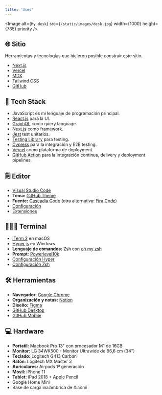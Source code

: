 ```yaml
---
title: 'Uses'
---
```


<Image
  alt={`My desk`}
  src={`/static/images/desk.jpg`}
  width={1000}
  height={735}
  priority
/>

## 🌐 Sitio

Herramientas y tecnologías que hicieron posible construir este sitio.

- [Next.js](https://nextjs.org/)
- [Vercel](https://vercel.com)
- [MDX](https://github.com/mdx-js/mdx)
- [Tailwind CSS](https://tailwindcss.com/)
- [GitHub](https://github.com/)

## 🧰 Tech Stack

- JavaScript es mi lenguaje de programación principal.
- [React.js](https://reactjs.org/) para la UI.
- [GraphQL](https://graphql.org/) como query language.
- [Next.js](https://nextjs.org/) como framework.
- [Jest](https://jestjs.io/) test unitarios.
- [Testing Library](https://testing-library.com) para testing.
- [Cypress](https://www.cypress.io/) para la integración y E2E testing.
- [Vercel](https://vercel.com/) como plataforma de deployment.
- [GitHub Action](https://github.com/features/actions) para la integración continua, delivery y deployment pipelines.

## 🗒 Editor

- [Visual Studio Code](https://code.visualstudio.com/)
- **Tema:** [GitHub Theme](https://marketplace.visualstudio.com/items?itemName=GitHub.github-vscode-theme)
- **Fuente:** [Cascadia Code](https://github.com/microsoft/cascadia-code) (otra alternativa: [Fira Code](https://github.com/tonsky/FiraCode))
- [Configuración](https://gist.github.com/mralexsaavedra/308595efcbb466e8333806aa2ccb4978)
- [Extensiones](https://gist.github.com/mralexsaavedra/352149e5ed24ce656191b096775f0970)

## 👨🏽‍💻 Terminal

- [iTerm 2](https://iterm2.com/) en macOS
- [Hyper.js](https://hyper.is/) en Windows
- **Lenguaje de comandos:** Zsh con [oh my zsh](https://ohmyz.sh/)
- **Prompt:** [Powerlevel10k](https://github.com/romkatv/powerlevel10k)
- [Configuración Hyper](https://github.com/mralexsaavedra/dotfiles/blob/main/.hyper.js)
- [Configuración Zsh](https://github.com/mralexsaavedra/dotfiles/blob/main/.zshrc)

## 🛠 Herramientas

- **Navegador**: [Google Chrome](https://www.google.com/intl/es_es/chrome/)
- **Organización y notas:** [Notion](https://www.notion.so/)
- **Diseño:** [Figma](https://www.figma.com/)
- [GitHub Desktop](https://desktop.github.com/)
- [GitHub Mobile](https://github.com/mobile)

## 💻 Hardware

- **Portatil:** Macbook Pro 13" con procesador M1 de 16GB 
- **Monitor:** LG 34WK500 - Monitor Ultrawide de 86,6 cm (34")
- **Teclado:** Logitech G413 Carbon
- **Ratón:** Logitech MX Master 3
- **Auriculares:** Airpods 1ª generación
- **Móvil:** iPhone 11
- **Tablet:** iPad 2018 + Apple Pencil
- Google Home Mini
- Base de carga inalámbrica de Xiaomi
